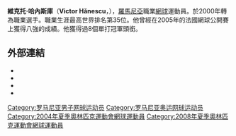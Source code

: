{{noteTA
|T=zh-hk:維克托·漢尼斯古;zh-hans:维克托·哈内斯库;zh-tw:維克托·哈內斯庫;
|1=zh-hk:漢尼斯古;zh-hans:哈内斯库;zh-tw:哈內斯庫;
}}
{{Infobox 网球
|姓名=Victor Hănescu
|照片=Victor Hanescu.2008.JPG
|国籍={{flagicon|ROU}}羅馬尼亞
|生年=1981年
|生日=7月21日
|出生地=布加勒斯特
|居住地=布加勒斯特
|身高=198
|体重=83
|持拍手=右
|反拍=單手
|转职业年=2000年
|球拍=
|球衣=
|球鞋=
|单打最高排名=35（2005年12月26日）
|双打最高排名=117（2008年7月21日）
|现单打排名=72
|现双打排名=
|单打冠军头衔=
|双打冠军头衔=
|职业战绩=86勝97負
|奖金=1,498,621[[美元|美元]]
|澳网最好成绩=第二輪（2005）
|法网最好成绩=八強（2005）
|温网最好成绩=第三輪（2003）
|美网最好成绩=第二輪（2008）
|大满贯个数=
|奥运会最好成绩=
}}
'''維克托·哈內斯庫'''（'''Victor Hănescu'''，{{bd|1981年|7月21日}}），[[羅馬尼亞|羅馬尼亞]]職業[[網球|網球]]運動員。於2000年轉為職業選手。職業生涯最高世界排名第35位。他曾經在2005年的法國網球公開賽上獲得八強的成績。他獲得過8個單打冠軍頭銜。

== 外部連結 ==
* {{Official|http://www.victorhanescu.com/}}{{Ro icon}}{{En icon}}
* {{ATP|id=H528}}
* {{ITF Profile|id=10023508}}
* {{DavisCupplayerlink|id=10023508}}

{{DEFAULTSORT:Hănescu, Victor}}

[[Category:罗马尼亚男子网球运动员|Category:罗马尼亚男子网球运动员]]
[[Category:罗马尼亚奥运网球运动员|Category:罗马尼亚奥运网球运动员]]
[[Category:2004年夏季奧林匹克運動會網球運動員|Category:2004年夏季奧林匹克運動會網球運動員]]
[[Category:2008年夏季奧林匹克運動會網球運動員|Category:2008年夏季奧林匹克運動會網球運動員]]